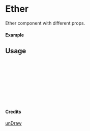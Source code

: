 
<Meta of={Ether} title="unDraw/Ether" />

# Ether

Ether component with different props.

#### Example

<Canvas of={Ether.Primary} />

## Usage

```ts
import { Ether } from "yadl-ui";

const Example = () => {
  return (
      <Ether />
  );
};

export default Example;
```

#### Credits
[unDraw](https://undraw.co/illustrations)
